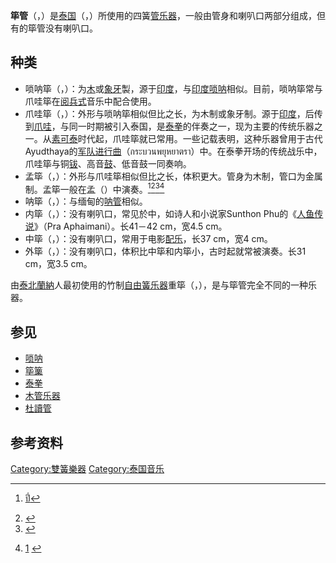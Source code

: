 {{Refimprove|time=2020-10-19}}
'''筚管'''（{{lang-th|ปี่}}，{{lang|la|''pi''}}）是[[泰国|泰国]]{{le|筚器乐|piphat}}（{{lang|th|ปี่พาทย์}}，{{lang|la|''piphat''}}）所使用的四簧[[管乐器|管乐器]]，一般由管身和喇叭口两部分组成，但有的筚管没有喇叭口。

==种类==
* 唢呐筚（{{lang|th|ปี่ไฉน}}，{{lang|la|''pi chanai''}}）：为[[木|木]]或[[象牙|象牙]]製，源于[[印度|印度]]，与[[印度唢呐|印度唢呐]]相似。目前，唢呐筚常与爪哇筚在[[阅兵式|阅兵式]]音乐中配合使用。
* 爪哇筚（{{lang|th|ปี่ชวา}}，{{lang|la|''pi Chawa''}}）：外形与唢呐筚相似但比之长，为木制或象牙制。源于[[印度|印度]]，后传到[[爪哇|爪哇]]，与{{le|客鼓|klong khaek}}同一时期被引入泰国，是[[泰拳|泰拳]]的伴奏之一，现为主要的传统乐器之一。从[[素可泰王国|素可泰]]时代起，爪哇筚就已常用。一些记载表明，这种乐器曾用于古代Ayudthaya的[[军队|军队]][[进行曲|进行曲]]（กระบวนพยุหยาตรา）中。在泰拳开场的传统战乐中，爪哇筚与铜[[钹|钹]]、高音[[鼓|鼓]]、低音鼓一同奏响。
* 孟筚（{{lang|th|ปี่มอญ}}，{{lang|la|''pi Mon''}}）：外形与爪哇筚相似但比之长，体积更大。管身为木制，管口为金属制。孟筚一般在[[孟族|孟]]{{le|筚器乐|piphat}}（{{lang|la|''piphat Mon''}}）中演奏。<ref>{{th}}[https://web.archive.org/web/20070116122955/http://www.student.chula.ac.th/~48467689/Thaipee.html ปี่]</ref><ref>{{th}}{{cite web |url=http://www.rayongzone.com/soontornpoo/pee.php3 |title=存档副本 |accessdate=2008-09-08 |deadurl=yes |archiveurl=https://web.archive.org/web/20080926153835/http://www.rayongzone.com/soontornpoo/pee.php3 |archivedate=2008-09-26 }}</ref><ref>{{th}}{{cite web |url=http://funkysonglyrics.com/thailand/th/audio-sound/audio-sound-3.html |title=存档副本 |accessdate=2008-04-10 |deadurl=yes |archiveurl=https://web.archive.org/web/20070927203941/http://funkysonglyrics.com/thailand/th/audio-sound/audio-sound-3.html |archivedate=2007-09-27 }}</ref><ref>{{th}}[http://www.siammelody.com/thaimusic/pao.htm#pao5] {{Wayback|url=http://www.siammelody.com/thaimusic/pao.htm#pao5 |date=20080406063317 }}</ref>
* 呐筚（{{lang|th|ปี่แน}}，{{lang|la|''pi nae''}}）：与缅甸的[[呐管|呐管]]相似。
* 内筚（{{lang|th|ปี่ใน}}，{{lang|la|''pi nai''}}）：没有喇叭口，常见於{{link-en|泰国文学|Thai literature}}中，如诗人和小说家Sunthon Phu的《[[人鱼传说|人鱼传说]]》（Pra Aphaimani）。长41－42 cm，宽4.5 cm。
* 中筚（{{lang|th|ปี่กลาง}}，{{lang|la|''pi klang''}}）：没有喇叭口，常用于电影[[配乐|配乐]]，长37 cm，宽4 cm。
* 外筚（{{lang|th|ปี่นอก}}，{{lang|la|''pi nok''}}）：没有喇叭口，体积比中筚和内筚小，古时起就常被演奏。长31 cm，宽3.5 cm。

由[[泰北|泰北]][[蘭納|蘭納]]人最初使用的竹制[[自由簧乐器|自由簧乐器]]重筚（{{lang|th|ปี่จุม}}，{{lang|la|''pi chum''}}），是与筚管完全不同的一种乐器。

==参见==
* [[唢呐|唢呐]]
* [[筚篥|筚篥]]
* [[泰拳|泰拳]]
* [[木管乐器|木管乐器]]
* [[杜讀管|杜讀管]]

==参考资料==
{{reflist}}

{{Thai musical instruments}}

[[Category:雙簧樂器|Category:雙簧樂器]]
[[Category:泰国音乐|Category:泰国音乐]]